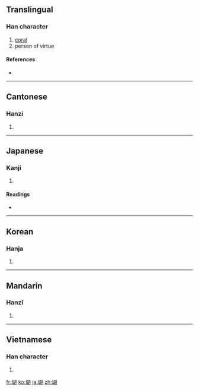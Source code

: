 ==Translingual==

===Han character===
{{Han char|rn=96|rad=玉|as=09|sn=13|four=1712<sub>0</sub>|canj=一土十口月 (MGJRB)}}

# [[coral]]
# person of virtue

====References====
* {{Han ref|kx=0738.040|dkj=21126|dj=1148.240|hdz=21125.090|uh=745A|ud=29786|bh=B7E4|bd=47076}}

----

==Cantonese==

===Hanzi===
{{yue-hanzi|jyut=|y=wu4}}

# {{defn|Cantonese|sort=玉09}}

----

==Japanese==

===Kanji===
{{ja-kanji|grade=|rs=玉09}}

# {{defn|Japanese}}

====Readings====
* {{ja-readings|on=[[こ]] (ko), [[ご]] (go)|kun=|nanori=}}

----

==Korean==

===Hanja===
{{ko-hanja|hangeul=호|eumhun=|rv=ho|mr=ho|y=ho}}

# {{defn|Korean|sort=玉09}}

----

==Mandarin==

===Hanzi===
{{cmn-hanzi|pin=[[hú]] ([[hu2]])|wg=hu<sup>2</sup>}}

# {{defn|Mandarin|sort=玉09}}

----

==Vietnamese==

===Han character===
{{vi-hantu|[[hô]], [[hồ]]|rs=玉09}}

# {{defn|Vietnamese|sort=玉09}}

[[fr:瑚]]
[[ko:瑚]]
[[ja:瑚]]
[[zh:瑚]]